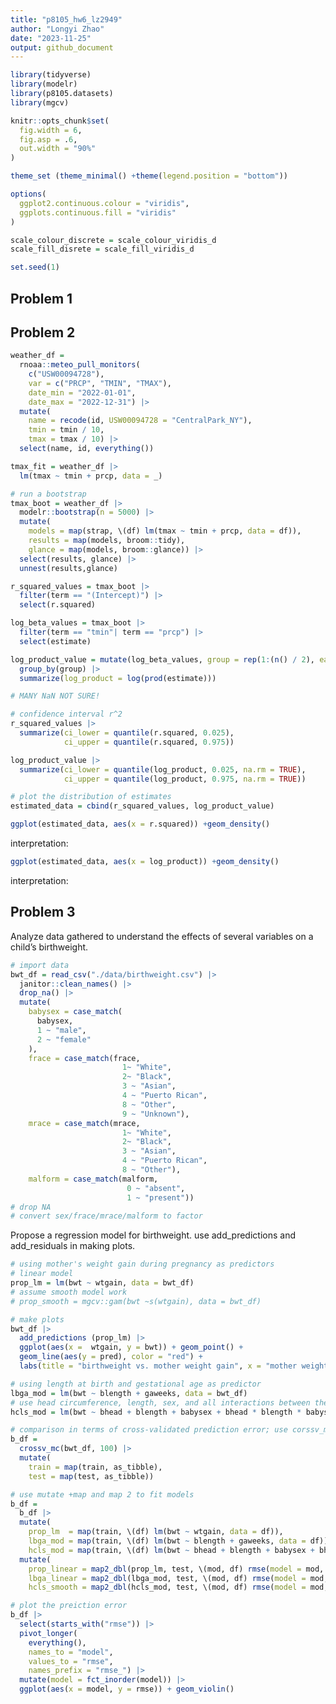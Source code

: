```yaml
---
title: "p8105_hw6_lz2949"
author: "Longyi Zhao"
date: "2023-11-25"
output: github_document
---
```

```r
library(tidyverse)
library(modelr)
library(p8105.datasets)
library(mgcv)

knitr::opts_chunk$set(
  fig.width = 6,
  fig.asp = .6, 
  out.width = "90%"
)

theme_set (theme_minimal() +theme(legend.position = "bottom"))

options(
  ggplot2.continuous.colour = "viridis", 
  ggplots.continuous.fill = "viridis"
)

scale_colour_discrete = scale_colour_viridis_d
scale_fill_disrete = scale_fill_viridis_d

set.seed(1)
```


## Problem 1

## Problem 2
```r
weather_df = 
  rnoaa::meteo_pull_monitors(
    c("USW00094728"),
    var = c("PRCP", "TMIN", "TMAX"), 
    date_min = "2022-01-01",
    date_max = "2022-12-31") |>
  mutate(
    name = recode(id, USW00094728 = "CentralPark_NY"),
    tmin = tmin / 10,
    tmax = tmax / 10) |>
  select(name, id, everything())
```

```r
tmax_fit = weather_df |>
  lm(tmax ~ tmin + prcp, data = _)
```

```r
# run a bootstrap
tmax_boot = weather_df |> 
  modelr::bootstrap(n = 5000) |> 
  mutate(
    models = map(strap, \(df) lm(tmax ~ tmin + prcp, data = df)),
    results = map(models, broom::tidy),
    glance = map(models, broom::glance)) |>
  select(results, glance) |>
  unnest(results,glance)

r_squared_values = tmax_boot |>
  filter(term == "(Intercept)") |>
  select(r.squared)

log_beta_values = tmax_boot |>
  filter(term == "tmin"| term == "prcp") |>
  select(estimate) 

log_product_value = mutate(log_beta_values, group = rep(1:(n() / 2), each = 2)) |>
  group_by(group) |>
  summarize(log_product = log(prod(estimate)))

# MANY NaN NOT SURE!
```

```r
# confidence interval r^2
r_squared_values |>
  summarize(ci_lower = quantile(r.squared, 0.025), 
            ci_upper = quantile(r.squared, 0.975))

log_product_value |>
  summarize(ci_lower = quantile(log_product, 0.025, na.rm = TRUE), 
            ci_upper = quantile(log_product, 0.975, na.rm = TRUE))
```

```r
# plot the distribution of estimates
estimated_data = cbind(r_squared_values, log_product_value) 

ggplot(estimated_data, aes(x = r.squared)) +geom_density()
```
interpretation: 

```r
ggplot(estimated_data, aes(x = log_product)) +geom_density()
```
interpretation: 


## Problem 3
Analyze data gathered to understand the effects of several variables on a child's birthweight.
```r
# import data
bwt_df = read_csv("./data/birthweight.csv") |>
  janitor::clean_names() |>
  drop_na() |>
  mutate( 
    babysex = case_match(
      babysex,
      1 ~ "male", 
      2 ~ "female"
    ), 
    frace = case_match(frace, 
                         1~ "White",
                         2~ "Black",
                         3 ~ "Asian", 
                         4 ~ "Puerto Rican", 
                         8 ~ "Other", 
                         9 ~ "Unknown"), 
    mrace = case_match(mrace, 
                         1~ "White",
                         2~ "Black",
                         3 ~ "Asian", 
                         4 ~ "Puerto Rican", 
                         8 ~ "Other"), 
    malform = case_match(malform, 
                          0 ~ "absent", 
                          1 ~ "present"))
# drop NA
# convert sex/frace/mrace/malform to factor
```

Propose a regression model for birthweight. use add_predictions and add_residuals in making plots. 
```r
# using mother's weight gain during pregnancy as predictors
# linear model 
prop_lm = lm(bwt ~ wtgain, data = bwt_df)
# assume smooth model work
# prop_smooth = mgcv::gam(bwt ~s(wtgain), data = bwt_df)

# make plots
bwt_df |>
  add_predictions (prop_lm) |>
  ggplot(aes(x =  wtgain, y = bwt)) + geom_point() +
  geom_line(aes(y = pred), color = "red") +
  labs(title = "birthweight vs. mother weight gain", x = "mother weight gain (lb)", y = "birth weight (g)")

```

```r
# using length at birth and gestational age as predictor
lbga_mod = lm(bwt ~ blength + gaweeks, data = bwt_df)
# use head circumference, length, sex, and all interactions between these
hcls_mod = lm(bwt ~ bhead + blength + babysex + bhead * blength * babysex, data = bwt_df)
```

```r
# comparison in terms of cross-validated prediction error; use corssv_mc and functions in purrr. 
b_df =
  crossv_mc(bwt_df, 100) |> 
  mutate(
    train = map(train, as_tibble),
    test = map(test, as_tibble))

# use mutate +map and map 2 to fit models
b_df = 
  b_df |> 
  mutate(
    prop_lm  = map(train, \(df) lm(bwt ~ wtgain, data = df)),
    lbga_mod = map(train, \(df) lm(bwt ~ blength + gaweeks, data = df)),
    hcls_mod = map(train, \(df) lm(bwt ~ bhead + blength + babysex + bhead * blength * babysex, data = df))) |> 
  mutate(
    prop_linear = map2_dbl(prop_lm, test, \(mod, df) rmse(model = mod, data = df)),
    lbga_linear = map2_dbl(lbga_mod, test, \(mod, df) rmse(model = mod, data = df)),
    hcls_smooth = map2_dbl(hcls_mod, test, \(mod, df) rmse(model = mod, data = df)))
```

```r
# plot the preiction error 
b_df |> 
  select(starts_with("rmse")) |> 
  pivot_longer(
    everything(),
    names_to = "model", 
    values_to = "rmse",
    names_prefix = "rmse_") |> 
  mutate(model = fct_inorder(model)) |> 
  ggplot(aes(x = model, y = rmse)) + geom_violin()
```






